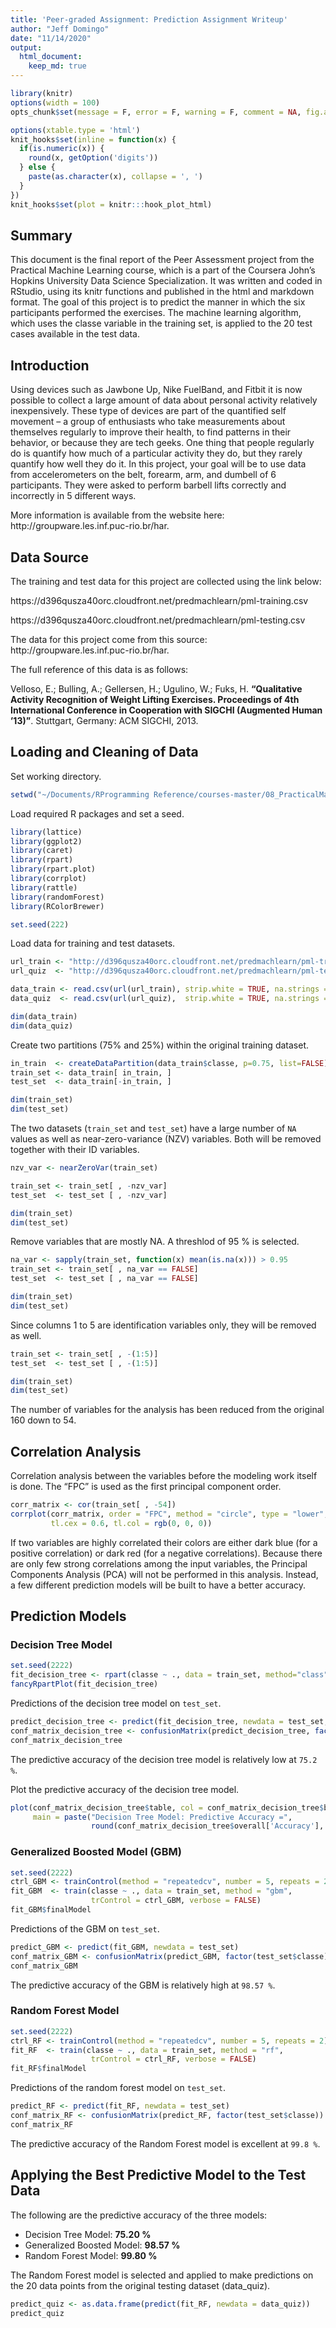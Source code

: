 ```yaml
---
title: 'Peer-graded Assignment: Prediction Assignment Writeup'
author: "Jeff Domingo"
date: "11/14/2020"
output: 
  html_document:
    keep_md: true
---
```


```r
library(knitr)
options(width = 100)
opts_chunk$set(message = F, error = F, warning = F, comment = NA, fig.align = 'center', dpi = 100, tidy = F, cache.path = '.cache/', fig.path = 'fig/',cache=TRUE)

options(xtable.type = 'html')
knit_hooks$set(inline = function(x) {
  if(is.numeric(x)) {
    round(x, getOption('digits'))
  } else {
    paste(as.character(x), collapse = ', ')
  }
})
knit_hooks$set(plot = knitr:::hook_plot_html)
```

## Summary

This document is the final report of the Peer Assessment project from the Practical Machine Learning course, which is a part of the Coursera John's Hopkins University Data Science Specialization. It was written and coded in RStudio, using its knitr functions and published in the html and markdown format. The goal of this project is to predict the manner in which the six participants performed the exercises. The machine learning algorithm, which uses the classe variable in the training set, is applied to the 20 test cases available in the test data.

## Introduction

Using devices such as Jawbone Up, Nike FuelBand, and Fitbit it is now possible to collect a large amount of data about personal activity relatively inexpensively. These type of devices are part of the quantified self movement – a group of enthusiasts who take measurements about themselves regularly to improve their health, to find patterns in their behavior, or because they are tech geeks. One thing that people regularly do is quantify how much of a particular activity they do, but they rarely quantify how well they do it. In this project, your goal will be to use data from accelerometers on the belt, forearm, arm, and dumbell of 6 participants. They were asked to perform barbell lifts correctly and incorrectly in 5 different ways. 

More information is available from the website here: http://groupware.les.inf.puc-rio.br/har.

## Data Source

The training and test data for this project are collected using the link below:

https://d396qusza40orc.cloudfront.net/predmachlearn/pml-training.csv

https://d396qusza40orc.cloudfront.net/predmachlearn/pml-testing.csv

The data for this project come from this source: http://groupware.les.inf.puc-rio.br/har. 

The full reference of this data is as follows:

Velloso, E.; Bulling, A.; Gellersen, H.; Ugulino, W.; Fuks, H. __“Qualitative Activity Recognition of Weight Lifting Exercises. Proceedings of 4th International Conference in Cooperation with SIGCHI (Augmented Human ’13)”__. Stuttgart, Germany: ACM SIGCHI, 2013.

## Loading and Cleaning of Data

Set working directory.

```r
setwd("~/Documents/RProgramming Reference/courses-master/08_PracticalMachineLearning/027forecasting")
```

Load required R packages and set a seed.

```r
library(lattice)
library(ggplot2)
library(caret)
library(rpart)
library(rpart.plot)
library(corrplot)
library(rattle)
library(randomForest)
library(RColorBrewer)

set.seed(222)
```

Load data for training and test datasets.

```r
url_train <- "http://d396qusza40orc.cloudfront.net/predmachlearn/pml-training.csv"
url_quiz  <- "http://d396qusza40orc.cloudfront.net/predmachlearn/pml-testing.csv"

data_train <- read.csv(url(url_train), strip.white = TRUE, na.strings = c("NA",""))
data_quiz  <- read.csv(url(url_quiz),  strip.white = TRUE, na.strings = c("NA",""))

dim(data_train)
dim(data_quiz)
```

Create two partitions (75% and 25%) within the original  training dataset.

```r
in_train  <- createDataPartition(data_train$classe, p=0.75, list=FALSE)
train_set <- data_train[ in_train, ]
test_set  <- data_train[-in_train, ]

dim(train_set)
dim(test_set)
```

The two datasets (`train_set` and `test_set`) have a large number of `NA` values as well as near-zero-variance (NZV) variables. Both will be removed together with their ID variables.

```r
nzv_var <- nearZeroVar(train_set)

train_set <- train_set[ , -nzv_var]
test_set  <- test_set [ , -nzv_var]

dim(train_set)
dim(test_set)

```

Remove variables that are mostly NA. A threshlod of 95 % is selected.

```r
na_var <- sapply(train_set, function(x) mean(is.na(x))) > 0.95
train_set <- train_set[ , na_var == FALSE]
test_set  <- test_set [ , na_var == FALSE]

dim(train_set)
dim(test_set)
```

Since columns 1 to 5 are identification variables only, they will be removed as well.

```r
train_set <- train_set[ , -(1:5)]
test_set  <- test_set [ , -(1:5)]

dim(train_set)
dim(test_set)

```

The number of variables for the analysis has been reduced from the original 160 down to 54.

## Correlation Analysis

Correlation analysis between the variables before the modeling work itself is done. The “FPC” is used as the first principal component order.

```r
corr_matrix <- cor(train_set[ , -54])
corrplot(corr_matrix, order = "FPC", method = "circle", type = "lower",
         tl.cex = 0.6, tl.col = rgb(0, 0, 0))
```

If two variables are highly correlated their colors are either dark blue (for a positive correlation) or dark red (for a negative correlations). Because there are only few strong correlations among the input variables, the Principal Components Analysis (PCA) will not be performed in this analysis. Instead, a few different prediction models will be built to have a better accuracy.

## Prediction Models

### Decision Tree Model

```r
set.seed(2222)
fit_decision_tree <- rpart(classe ~ ., data = train_set, method="class")
fancyRpartPlot(fit_decision_tree)
```

Predictions of the decision tree model on `test_set`.

```r
predict_decision_tree <- predict(fit_decision_tree, newdata = test_set, type="class")
conf_matrix_decision_tree <- confusionMatrix(predict_decision_tree, factor(test_set$classe))
conf_matrix_decision_tree
```

The predictive accuracy of the decision tree model is relatively low at `75.2 %`.

Plot the predictive accuracy of the decision tree model.

```r
plot(conf_matrix_decision_tree$table, col = conf_matrix_decision_tree$byClass, 
     main = paste("Decision Tree Model: Predictive Accuracy =",
                  round(conf_matrix_decision_tree$overall['Accuracy'], 4)))
```

### Generalized Boosted Model (GBM)

```r
set.seed(2222)
ctrl_GBM <- trainControl(method = "repeatedcv", number = 5, repeats = 2)
fit_GBM  <- train(classe ~ ., data = train_set, method = "gbm",
                  trControl = ctrl_GBM, verbose = FALSE)
fit_GBM$finalModel
```

Predictions of the GBM on `test_set`.

```r
predict_GBM <- predict(fit_GBM, newdata = test_set)
conf_matrix_GBM <- confusionMatrix(predict_GBM, factor(test_set$classe))
conf_matrix_GBM
```

The predictive accuracy of the GBM is relatively high at `98.57 %`.

### Random Forest Model

```r
set.seed(2222)
ctrl_RF <- trainControl(method = "repeatedcv", number = 5, repeats = 2)
fit_RF  <- train(classe ~ ., data = train_set, method = "rf",
                  trControl = ctrl_RF, verbose = FALSE)
fit_RF$finalModel
```

Predictions of the random forest model on `test_set`.

```r
predict_RF <- predict(fit_RF, newdata = test_set)
conf_matrix_RF <- confusionMatrix(predict_RF, factor(test_set$classe))
conf_matrix_RF
```

The predictive accuracy of the Random Forest model is excellent at `99.8 %`.

## Applying the Best Predictive Model to the Test Data

The following are the predictive accuracy of the three models:

  * Decision Tree Model: __75.20 %__
  * Generalized Boosted Model: __98.57 %__
  * Random Forest Model: __99.80 %__
  
The Random Forest model is selected and applied to make predictions on the 20 data points from the original testing dataset (data_quiz).

```r
predict_quiz <- as.data.frame(predict(fit_RF, newdata = data_quiz))
predict_quiz
```

